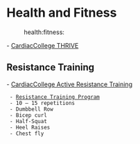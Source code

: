 = Health and Fitness =
:health:fitness:

- [[https://www.healtheuniversity.ca/EN/CardiacCollege/THRIVE/|CardiacCollege THRIVE]]

== Resistance Training ==

- [[https://www.healtheuniversity.ca/EN/CardiacCollege/Active/Resistance_Training/|CardiacCollege Active Resistance Training]]
  - [[https://www.healtheuniversity.ca/Documents/RTPkg_Std.pdf|Resistance Training Program]]
  - 10 – 15 repetitions
  - Dumbbell Row
  - Bicep curl
  - Half-Squat
  - Heel Raises
  - Chest fly
